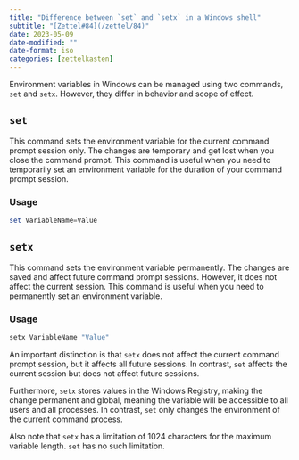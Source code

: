 ```yaml
---
title: "Difference between `set` and `setx` in a Windows shell"
subtitle: "[Zettel#84](/zettel/84)"
date: 2023-05-09
date-modified: ""
date-format: iso
categories: [zettelkasten]
---
```

Environment variables in Windows can be managed using two commands, `set` and `setx`. However, they differ in behavior and scope of effect.

## `set`
  
This command sets the environment variable for the current command prompt session only. The changes are temporary and get lost when you close the command prompt. This command is useful when you need to temporarily set an environment variable for the duration of your command prompt session.
  
### Usage

```powershell
set VariableName=Value
```

## `setx`

This command sets the environment variable permanently. The changes are saved and affect future command prompt sessions. However, it does not affect the current session. This command is useful when you need to permanently set an environment variable.
  
### Usage

```powershell
setx VariableName "Value"
```

An important distinction is that `setx` does not affect the current command prompt session, but it affects all future sessions. In contrast, `set` affects the current session but does not affect future sessions.

Furthermore, `setx` stores values in the Windows Registry, making the change permanent and global, meaning the variable will be accessible to all users and all processes. In contrast, `set` only changes the environment of the current command process.

Also note that `setx` has a limitation of 1024 characters for the maximum variable length. `set` has no such limitation.
